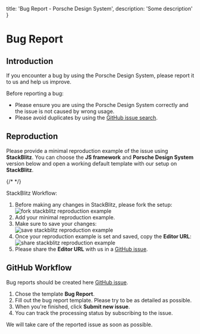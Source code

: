   title: 'Bug Report - Porsche Design System',
  description: 'Some description'
}

# Bug Report

## Introduction

If you encounter a bug by using the Porsche Design System, please report it to us and help us improve.

Before reporting a bug:

- Please ensure you are using the Porsche Design System correctly and the issue is not caused by wrong usage.
- Please avoid duplicates by using the
  [GitHub issue search](https://github.com/porsche-design-system/porsche-design-system/issues).

## Reproduction

Please provide a minimal reproduction example of the issue using **StackBlitz**. You can choose the **JS framework** and
**Porsche Design System** version below and open a working default template with our setup on **StackBlitz**.

{/* <OpenBugTemplateInStackBlitz></OpenBugTemplateInStackBlitz> */}

StackBlitz Workflow:

1. Before making any changes in StackBlitz, please fork the setup:
   ![fork stackblitz reproduction example](/assets/stackblitz-fork.png)
2. Add your minimal reproduction example.
3. Make sure to save your changes:
   ![save stackblitz reproduction example](/assets/stackblitz-save.png)
4. Once your reproduction example is set and saved, copy the **Editor URL**:
   ![share stackblitz reproduction example](/assets/stackblitz-share.png)
5. Please share the **Editor URL** with us in a
   [GitHub issue](https://github.com/porsche-design-system/porsche-design-system/issues/new/choose).

## GitHub Workflow

Bug reports should be created here
[GitHub issue](https://github.com/porsche-design-system/porsche-design-system/issues/new/choose).

1. Chose the template **Bug Report**.
2. Fill out the bug report template. Please try to be as detailed as possible.
3. When you're finished, click **Submit new issue**.
4. You can track the processing status by subscribing to the issue.

We will take care of the reported issue as soon as possible.
